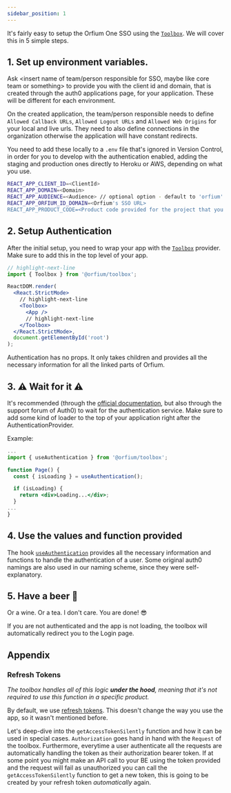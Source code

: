 ```yaml
---
sidebar_position: 1
---
```



It's fairly easy to setup the Orfium One SSO using the [`Toolbox`](../../../api/Components/Toolbox.mdx). We will cover this in 5 simple steps.

## 1. Set up environment variables.

Ask \<insert name of team/person responsible for SSO, maybe like core team or something\> to provide you with the client id and domain, that is created through the auth0
applications page, for your application. These will be different for each environment.

On the created application, the team/person responsible needs to define `Allowed Callback URLs`, `Allowed Logout URLs` and `Allowed Web Origins` for your local and live urls.
They need to also define connections in the organization otherwise the application will have constant redirects.

You need to add these locally to a `.env` file that's ignored in Version Control, in order for you to develop with the authentication enabled, adding the staging and production
ones directly to Heroku or AWS, depending on what you use.

```bash
REACT_APP_CLIENT_ID=<ClientId>
REACT_APP_DOMAIN=<Domain>
REACT_APP_AUDIENCE=<Audience> // optional option - default to 'orfium'
REACT_APP_ORFIUM_ID_DOMAIN=<Orfium's SSO URL>
REACT_APP_PRODUCT_CODE=<Product code provided for the project that you are using>
```


## 2. Setup Authentication

After the initial setup, you need to wrap your app with the [`Toolbox`](../../../api/Components/Toolbox.mdx) provider. Make sure to add this in the top level of your app.

```jsx
// highlight-next-line
import { Toolbox } from '@orfium/toolbox';

ReactDOM.render(
  <React.StrictMode>
    // highlight-next-line
    <Toolbox>
      <App />
      // highlight-next-line
    </Toolbox>
  </React.StrictMode>,
  document.getElementById('root')
);
```

Authentication has no props. It only takes children and provides all the necessary information for all the linked parts of Orfium.

## 3. :warning: Wait for it :warning:

It's recommended (through the [official documentation](https://auth0.com/docs/libraries/auth0-react#isloading-and-error), but also through the support forum of Auth0) to wait for the
authentication service. Make sure to add some kind of loader to the top of your application right after the AuthenticationProvider.

Example:

```jsx title="/src/App.tsx"
...
import { useAuthentication } from '@orfium/toolbox';

function Page() {
  const { isLoading } = useAuthentication();

  if (isLoading) {
    return <div>Loading...</div>;
  }
...
}
```

## 4. Use the values and function provided

The hook [`useAuthentication`](../../../api/Hooks/useAuthentication.mdx) provides all the necessary information and functions to handle the authentication of a user. Some original auth0 namings are also used in our naming scheme, since they were self-explanatory.

<Type />

## 5. Have a beer :beer:

Or a wine. Or a tea. I don't care. You are done! :sunglasses:

If you are not authenticated and the app is not loading, the toolbox will automatically redirect you to the Login page.

## Appendix

### Refresh Tokens

_The toolbox handles all of this logic <b>under the hood</b>, meaning that it's not required to use this function in a specific product._

By default, we use [refresh tokens](./flow#refresh-tokens). This doesn't change the way you use the app, so it wasn't mentioned before.

Let's deep-dive into the `getAccessTokenSilently` function and how it can be used in special cases.
`Authorization` goes hand in hand with the `Request` of the toolbox. Furthermore, everytime a user authenticate all the requests are automatically handling the token as their authorization bearer token.
If at some point you might make an API call to your BE using the token provided and the request will fail as unauthorized you can call the `getAccessTokenSilently` function to get a new token, this is going to be created by your refresh token _automatically_ again.
